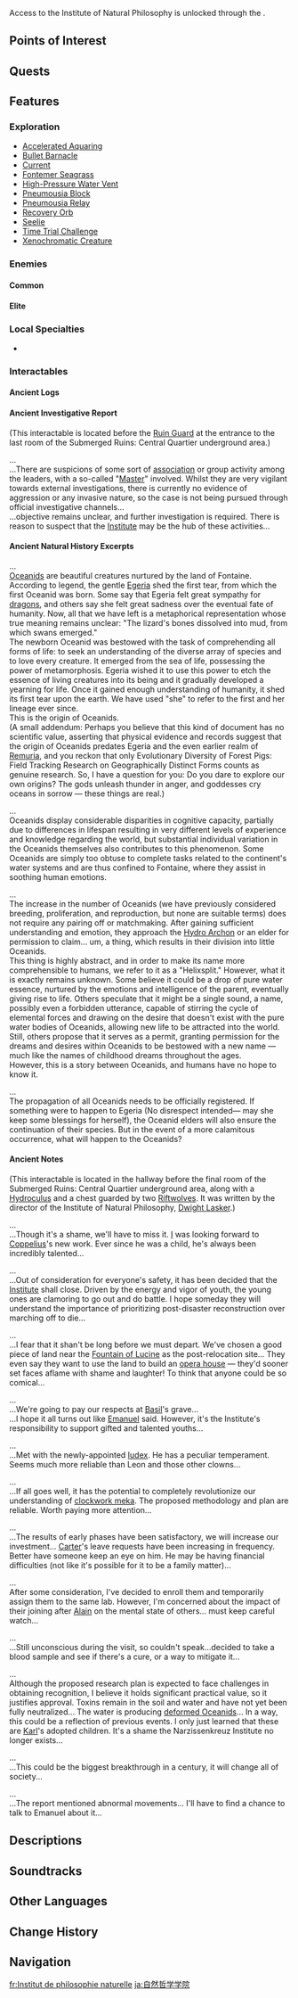 {{Location Infobox
|image        = Institute of Natural Philosophy.png
|type         = Subarea
|area         = Court of Fontaine Region
|region       = Fontaine
|map_level    = Submerged Ruins: Outskirts;Submerged Ruins: Central Quartier;Submerged Ruins: Northern Quartier
}}
{{Location Intro|description=<p>{{If Self|Institute of Natural Philosophy|It|The Institute of Natural Philosophy}} is a dilapidated underwater research facility that once belonged to the organization of the same name, led by Director [[Dwight Lasker]]. Much of the Institute's research remains preserved within the ruined facility, including numerous precursors to modern-day Fontainian technologies and the earliest experiements of the [[Narzissenkreuz Ordo]].</p>}}

Access to the Institute of Natural Philosophy is unlocked through the {{Quest|Aqueous Tidemarks}}.

==Points of Interest==
{{Locations by Category Table|type=Points of Interest}}

==Quests==
{{Quests by Category List|Institute of Natural Philosophy Quests|heo=1}}

==Features==
===Exploration===
*[[Accelerated Aquaring]]
*[[Bullet Barnacle]]
*[[Current]]
*[[Fontemer Seagrass]]
*[[High-Pressure Water Vent]]
*[[Pneumousia Block]]
*[[Pneumousia Relay]]
*[[Recovery Orb]]
*[[Seelie]]
*[[Time Trial Challenge]]
*[[Xenochromatic Creature]]

===Enemies===
====Common====
{{Enemy List|x=0|
Hydro Slime;
Area Alert Mek - Ousia;
Armored Crab;
Sternshield Crab;
Hunter's Ray
}}

====Elite====
{{Enemy List|x=0|
Thundercraven Rifthound Whelp/does not respawn;
}}

===Local Specialties===
* {{Item|Beryl Conch}}

===Interactables===
====Ancient Logs====
{{Main|Ancient Log}}

====Ancient Investigative Report====
(This interactable is located before the [[Ruin Guard]] at the entrance to the last room of the Submerged Ruins: Central Quartier underground area.)

...<br>
...There are suspicions of some sort of [[Narzissenkreuz Ordo|association]] or group activity among the leaders, with a so-called "[[Narzissenkreuz|Master]]" involved. Whilst they are very vigilant towards external investigations, there is currently no evidence of aggression or any invasive nature, so the case is not being pursued through official investigative channels...<br>
...objective remains unclear, and further investigation is required. There is reason to suspect that the [[Institute of Natural Philosophy|Institute]] may be the hub of these activities...

====Ancient Natural History Excerpts====
...<br>
[[Oceanid]]s are beautiful creatures nurtured by the land of Fontaine. According to legend, the gentle [[Egeria]] shed the first tear, from which the first Oceanid was born. Some say that Egeria felt great sympathy for [[dragon]]s, and others say she felt great sadness over the eventual fate of humanity. Now, all that we have left is a metaphorical representation whose true meaning remains unclear: "The lizard's bones dissolved into mud, from which swans emerged."<br>
The newborn Oceanid was bestowed with the task of comprehending all forms of life: to seek an understanding of the diverse array of species and to love every creature. It emerged from the sea of life, possessing the power of metamorphosis. Egeria wished it to use this power to etch the essence of living creatures into its being and it gradually developed a yearning for life. Once it gained enough understanding of humanity, it shed its first tear upon the earth. We have used "she" to refer to the first and her lineage ever since.<br>
This is the origin of Oceanids.<br>
(A small addendum: Perhaps you believe that this kind of document has no scientific value, asserting that physical evidence and records suggest that the origin of Oceanids predates Egeria and the even earlier realm of [[Remuria]], and you reckon that only Evolutionary Diversity of Forest Pigs: Field Tracking Research on Geographically Distinct Forms counts as genuine research. So, I have a question for you: Do you dare to explore our own origins? The gods unleash thunder in anger, and goddesses cry oceans in sorrow &mdash; these things are real.)

...<br>
Oceanids display considerable disparities in cognitive capacity, partially due to differences in lifespan resulting in very different levels of experience and knowledge regarding the world, but substantial individual variation in the Oceanids themselves also contributes to this phenomenon. Some Oceanids are simply too obtuse to complete tasks related to the continent's water systems and are thus confined to Fontaine, where they assist in soothing human emotions.

...<br>
The increase in the number of Oceanids (we have previously considered breeding, proliferation, and reproduction, but none are suitable terms) does not require any pairing off or matchmaking. After gaining sufficient understanding and emotion, they approach the [[Hydro Archon]] or an elder for permission to claim... um, a thing, which results in their division into little Oceanids.<br>
This thing is highly abstract, and in order to make its name more comprehensible to humans, we refer to it as a "Helixsplit." However, what it is exactly remains unknown. Some believe it could be a drop of pure water essence, nurtured by the emotions and intelligence of the parent, eventually giving rise to life. Others speculate that it might be a single sound, a name, possibly even a forbidden utterance, capable of stirring the cycle of elemental forces and drawing on the desire that doesn't exist with the pure water bodies of Oceanids, allowing new life to be attracted into the world. Still, others propose that it serves as a permit, granting permission for the dreams and desires within Oceanids to be bestowed with a new name &mdash; much like the names of childhood dreams throughout the ages.<br>
However, this is a story between Oceanids, and humans have no hope to know it.

...<br>
The propagation of all Oceanids needs to be officially registered. If something were to happen to Egeria (No disrespect intended&mdash; may she keep some blessings for herself), the Oceanid elders will also ensure the continuation of their species. But in the event of a more calamitous occurrence, what will happen to the Oceanids?

====Ancient Notes====
(This interactable is located in the hallway before the final room of the Submerged Ruins: Central Quartier underground area, along with a [[Hydroculus]] and a chest guarded by two [[Riftwolf|Riftwolves]]. It was written by the director of the Institute of Natural Philosophy, [[Dwight Lasker]].)

...<br>
...Though it's a shame, we'll have to miss it. [[Dwight Lasker|I]] was looking forward to [[Coppelius]]'s new work. Ever since he was a child, he's always been incredibly talented...

...<br>
...Out of consideration for everyone's safety, it has been decided that the [[Narzissenkreuz Institute|Institute]] shall close. Driven by the energy and vigor of youth, the young ones are clamoring to go out and do battle. I hope someday they will understand the importance of prioritizing post-disaster reconstruction over marching off to die...

...<br>
...I fear that it shan't be long before we must depart. We've chosen a good piece of land near the [[Fountain of Lucine]] as the post-relocation site... They even say they want to use the land to build an [[Opera Epiclese|opera house]] &mdash; they'd sooner set faces aflame with shame and laughter! To think that anyone could be so comical...

...<br>
...We're going to pay our respects at [[Basil Elton|Basil]]'s grave...<br>
...I hope it all turns out like [[Emanuel Guillotin|Emanuel]] said. However, it's the Institute's responsibility to support gifted and talented youths...

...<br>
...Met with the newly-appointed [[Neuvillette|Iudex]]. He has a peculiar temperament. Seems much more reliable than Leon and those other clowns...

...<br>
...If all goes well, it has the potential to completely revolutionize our understanding of [[clockwork meka]]. The proposed methodology and plan are reliable. Worth paying more attention...

...<br>
...The results of early phases have been satisfactory, we will increase our investment... [[Carter Scherbius|Carter]]'s leave requests have been increasing in frequency. Better have someone keep an eye on him. He may be having financial difficulties (not like it's possible for it to be a family matter)...

...<br>
After some consideration, I've decided to enroll them and temporarily assign them to the same lab. However, I'm concerned about the impact of their joining after [[Alain Guillotin|Alain]] on the mental state of others... must keep careful watch...

...<br>
...Still unconscious during the visit, so couldn't speak...decided to take a blood sample and see if there's a cure, or a way to mitigate it...

...<br>
Although the proposed research plan is expected to face challenges in obtaining recognition, I believe it holds significant practical value, so it justifies approval. Toxins remain in the soil and water and have not yet been fully neutralized... The water is producing [[Tainted Hydro Phantasm|deformed Oceanids]]... In a way, this could be a reflection of previous events. I only just learned that these are [[Karl Ingold|Karl]]'s adopted children. It's a shame the Narzissenkreuz Institute no longer exists...

...<br>
...This could be the biggest breakthrough in a century, it will change all of society...

...<br>
...The report mentioned abnormal movements... I'll have to find a chance to talk to Emanuel about it...
<!--
==Puzzles==
===Puzzle Name===

==NPCs==
*

===Vendors===
*
-->
==Descriptions==
{{Description/Viewpoint|Sunken Glory}}

==Soundtracks==
{{Soundtracks by Category Table|type=location}}
<!--
==Lore==

==Gallery==
<gallery>

</gallery>

==Video Guides==
{{EVT
|video   = 
|caption = 
}}
-->

==Other Languages==
{{Other Languages
|en      = Institute of Natural Philosophy
|zhs     = 自然哲学学院
|zhs_rm  = Zìrán Zhéxué Xuéyuàn
|zht     = 自然哲學學院
|zht_rm  = Zìrán Zhéxué Xuéyuàn
|zh_tl   = Natural Philosophy Institute
|ja      = {{Rubi|自|し|然|ぜん|哲|てつ|学|がく|学|がく|院|いん}}
|ja_rm   = Shizentetsugaku Gakuin
|ja_tl   = Natural Philosophy Institute
|ko      = {{tt|자연철학 학원|自然哲學學院}}
|ko_tl   = Natural Philosophy Institute
|es      = Instituto de Filosofía Natural
|es_tl   = Institute of Natural Philosophy
|fr      = Institut de philosophie naturelle
|fr_tl   = Institute of Natural Philosophy
|ru      = Институт натурфилософии
|ru_tl   = Institute of Natural Philosophy
|th      = สถาบันปรัชญาธรรมชาติ
|th_rm   = 
|th_tl   = 
|vi      = Học Viện Triết Học Tự Nhiên
|vi_tl   = 
|de      = Institut für Naturphilosophie
|de_tl   = Institute for Natural Philosophy
|id      = Institute of Natural Philosophy
|pt      = Escola de Filosofia Natural
|pt_tl   = 
|tr      = Doğa Felsefesi Enstitüsü
|tr_tl   = Natural Philosophy Institute
|it      = Istituto di Filosofia Naturale
|it_tl   = 
}}

==Change History==
{{Change History|4.0}}

==Navigation==
{{Area Navbox|Fontaine}}

[[fr:Institut de philosophie naturelle]]
[[ja:自然哲学学院]]